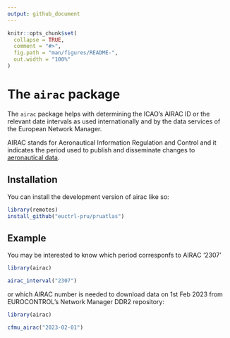 ```yaml
---
output: github_document
---
```


<!-- README.md is generated from README.Rmd. Please edit that file -->

```r
knitr::opts_chunk$set(
  collapse = TRUE,
  comment = "#>",
  fig.path = "man/figures/README-",
  out.width = "100%"
)
```

# The `airac` package

<!-- badges: start -->
<!-- badges: end -->

The `airac` package helps with determining the ICAO's AIRAC ID or the relevant
date intervals as used internationally and by the data services of the
European Network Manager.

AIRAC stands for Aeronautical Information Regulation and Control and it indicates
the period used to publish and disseminate changes to [aeronautical data][aip].

[aip]: <https://en.wikipedia.org/wiki/Aeronautical_Information_Publication> "Aeronautical Information Publication"

## Installation

You can install the development version of airac like so:

```r
library(remotes)
install_github("euctrl-pru/pruatlas")
```

## Example

You may be interested to know which period corresponfs to AIRAC '2307'

```r
library(airac)

airac_interval("2307")
```

or which AIRAC number is needed to download data on 1st Feb 2023 from EUROCONTROL's
Network Manager DDR2 repository:

```r
library(airac)

cfmu_airac("2023-02-01")
```

